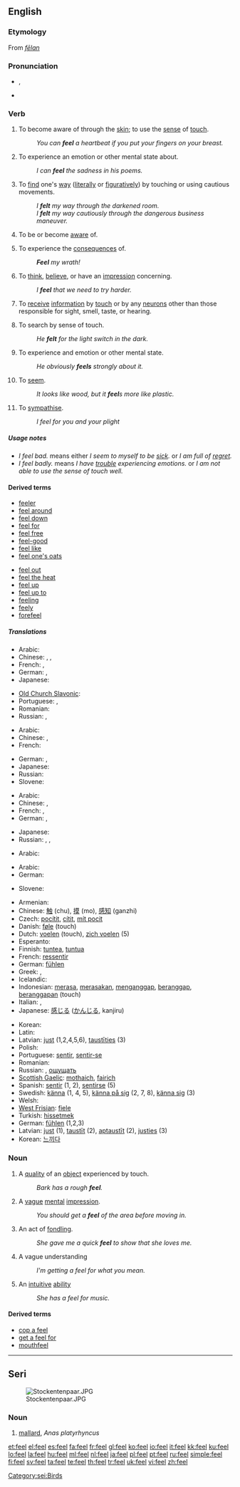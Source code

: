 {{wikipedia|dab=feel}}
==English==

{{rank|hour|air|reason|369|feel|behind|sn|really}}

===Etymology===
From {{etyl|ang}} ''[[fēlan]]''

===Pronunciation===
* {{IPA|/fiːl/}}, {{SAMPA|/fi:l/}}
* {{audio|en-us-feel.ogg|Audio (US)}}
*: {{rhymes|iːl}}

===Verb===
{{en-verb|feels|feeling|felt}}

# {{transitive}} To become aware of through the [[skin]]; to use the [[sense]] of [[touch]].
#: ''You can '''feel''' a heartbeat if you put your fingers on your breast.''
# {{transitive}} To experience an emotion or other mental state about.
#: ''I can '''feel''' the sadness in his poems.''
# {{transitive}} To [[find]] one's [[way]] ([[literally]] or [[figuratively]]) by touching or using cautious movements.
#: ''I '''felt''' my way through the darkened room.''
#: ''I '''felt''' my way cautiously through the dangerous business maneuver.''
# {{transitive}} To be or become [[aware]] of.
# {{transitive}} To experience the [[consequence]]s of.
#: '''''Feel''' my wrath!''
# {{transitive}} To [[think]], [[believe]], or have an [[impression]] concerning.
#: ''I '''feel''' that we need to try harder.''
# {{intransitive}} To [[receive]] [[information]] by [[touch]] or by any [[neuron]]s other than those responsible for sight, smell, taste, or hearing.
# {{intransitive}} To search by sense of touch.
#: ''He '''felt''' for the light switch in the dark.''
# {{intransitive}} To experience and emotion or other mental state.
#: ''He obviously '''feels''' strongly about it.''
# {{context|copulative}} To [[seem]].
#: ''It looks like wood, but it '''feel'''s more like plastic.''
# {{intransitive}} To [[sympathise]].
#: ''I feel for you and your plight''

=====Usage notes=====
* ''I feel bad.'' means either ''I seem to myself to be [[sick]].'' or ''I am full of [[regret]].''
* ''I feel badly.'' means ''I have [[trouble]] experiencing emotions.'' or ''I am not able to use the sense of touch well.''

====Derived terms====
{{rel-top|Terms derived from the verb "feel"}}
* [[feeler]]
* [[feel around]]
* [[feel down]]
* [[feel for]]
* [[feel free]]
* [[feel-good]]
* [[feel like]]
* [[feel one's oats]]
{{rel-mid}}
* [[feel out]]
* [[feel the heat]]
* [[feel up]]
* [[feel up to]]
* [[feeling]]
* [[feely]]
* [[forefeel]]
{{rel-bottom}}

=====Translations=====
{{trans-top|transitive: to sense by touch}}
* Arabic: {{t+|ar|شعر|tr=sha`ara|sc=Arab}}
* Chinese: {{t|cmn|触摸|tr=chùmō|sc=Hans|xs=Mandarin}}, {{t-|cmn|触|tr=chùm|sc=Hans|xs=Mandarin}}, {{t-|cmn|摸|tr=mō|sc=Hans|xs=Mandarin}}
* French: {{t+|fr|palper}},  {{t+|fr|toucher}}
* German: {{t+|de|fühlen}},  {{t+|de|spüren}}
* Japanese: {{t-|ja|触れる|tr=fureru|sc=Jpan}}
{{trans-mid}}
* [[Old Church Slavonic]]: {{tø|cu|чѹти|tr=čuti|sc=Cyrs}}
* Portuguese: {{t|pt|apalpar}},  {{t|pt|tocar}}
* Romanian: {{t|ro|(a) simti}}
* Russian: {{t|ru|трогать|tr=trógat'|sc=Cyrl}},  {{t+|ru|чувствовать|tr=čúvstvovat'|sc=Cyrl}}
{{trans-bottom}}

{{trans-top|transitive: to experience an emotion or other mental state about}}
* Arabic: {{t+|ar|شعر|tr=sha`ara|sc=Arab}}
* Chinese: {{t-|cmn|感到|tr=gǎndào|sc=Hans|xs=Mandarin}}, {{zh-tsp|感覺|感觉|gǎnjué}}
* French: {{t+|fr|sentir}}
{{trans-mid}}
* German: {{t+|de|fühlen}},  {{t+|de|spüren}}
* Japanese: {{t-|ja|感じる|tr=kanjiru|sc=Jpan}}
* Russian: {{t+|ru|чувствовать|tr=čúvstvovat'|sc=Cyrl}}
* Slovene: {{t|sl|čutiti}}
{{trans-bottom}}

{{trans-top|transitive: to think or believe}}
* Arabic: {{t+|ar|شعر|tr=sha`ara|sc=Arab}}
* Chinese: {{zh-tsp|覺得|觉得|juéde}}, {{zh-tsp|感覺|感觉|gǎnjué}}
* French: {{t+|fr|sentir}}, {{t+|fr|penser}}
* German: {{t+|de|fühlen}}, {{t+|de|denken}}
{{trans-mid}}
* Japanese: {{t+|ja|思う|tr=omou|sc=Jpan}}
* Russian: {{t+|ru|чувствовать|tr=čúvstvovat'|sc=Cyrl}}, {{t|ru|полагать|tr=polagát'|sc=Cyrl}}, {{t+|ru|думать|tr=dúmat'|sc=Cyrl}}
{{trans-bottom}}

{{trans-top|intransitive: to search by touching}}
* Arabic: {{t|ar|تحسس|sc=Arab}}
{{trans-mid}}
{{trans-bottom}}

{{trans-top|intransitive: to experience an emotion or other mental state}}
* Arabic: {{t|ar|شعر ب|sc=Arab}}
* German: {{t|de|sich fühlen}}
{{trans-mid}}
* Slovene: {{t|sl|čutiti}}
{{trans-bottom}}

{{trans-top|copulative: to seem}}
{{trans-mid}}
{{trans-bottom}}

{{trans-top|intransitive: to sympathise}}
{{trans-mid}}
{{trans-bottom}}

{{checktrans-top}}
* Armenian: {{t-|hy|զգալ|tr=zgal|sc=Armn|xs=Armenian}}
* Chinese: [[触]] (chu), [[摸]] (mo), [[感知]] (ganzhi)
* Czech: [[pocítit]], [[cítit]], [[mít pocit]]
* Danish: [[føle]] (touch)
* Dutch: [[voelen]] (touch), [[zich voelen]] (5)
* Esperanto: {{t-|eo|senti|xs=Esperanto}}
* Finnish: [[tuntea]], [[tuntua]]
* French: [[ressentir]]
* German: [[fühlen]]
* Greek: {{t+|el|νιώθω|sc=Grek}}, {{t+|el|αισθάνομαι|sc=Grek}}
* Icelandic: {{t+|is|finna}}
* Indonesian: [[rasa|merasa]], [[rasa|merasakan]], [[anggap|menganggap]], [[anggap|beranggap]],   [[anggap|beranggapan]] (touch)
* Italian: {{t+|it|sentire}}, {{t+|it|sentirsi}}
* Japanese: [[感じる]] ([[かんじる]], kanjiru)
{{trans-mid}}
* Korean: {{t+|ko|느끼다|sc=Hang}}
* Latin: {{t-|la|sentire|alt=sentīre}}
* Latvian: [[just]] (1,2,4,5,6), [[taustīties]] (3)
* Polish: {{t+|pl|czuć}}
* Portuguese: [[sentir]], [[sentir-se]]
* Romanian: {{t+|ro|simţi|alt=a (se) simţi}}
* Russian: {{t+|ru|чувствовать|tr=čúvstvovat'|sc=Cyrl}}, [[ощущать]]
* [[Scottish Gaelic]]: [[mothaich]], [[fairich]]
* Spanish: [[sentir]] (1, 2), [[sentir]]se (5)
* Swedish: [[känna]] (1, 4, 5), [[känna på sig]] (2, 7, 8), [[känna sig]] (3)
* Welsh: {{t-|cy|feel|xs=Welsh}}
* [[West Frisian]]: [[fiele]]
* Turkish: [[hissetmek]]
* German: [[fühlen]] (1,2,3)
* Latvian: [[just]] (1), [[taustīt]] (2), [[aptaustīt]] (2), [[justies]] (3)
* Korean: [[느끼다]]
{{trans-bottom}}

===Noun===
{{en-noun}}

# A [[quality]] of an [[object]] experienced by touch.
#: ''Bark has a rough '''feel'''.''
# A [[vague]] [[mental]] [[impression]].
#: ''You should get a '''feel''' of the area before moving in.''
# An act of [[fondle|fondling]].
#: ''She gave me a quick '''feel''' to show that she loves me.''
# A vague understanding
#: ''I'm getting a feel for what you mean.''
# An [[intuitive]] [[ability]]
#: ''She has a feel for music.''

====Derived terms====
* [[cop a feel]]
* [[get a feel for]]
* [[mouthfeel]]

----

==Seri==
[[Image:Stockentenpaar.JPG|thumb|right]]

===Noun===
{{infl|sei|noun|plural|feeloj}}

# [[mallard]], ''Anas platyrhyncus''

[[Category:sei:Birds]]

[[et:feel]]
[[el:feel]]
[[es:feel]]
[[fa:feel]]
[[fr:feel]]
[[gl:feel]]
[[ko:feel]]
[[io:feel]]
[[it:feel]]
[[kk:feel]]
[[ku:feel]]
[[lo:feel]]
[[la:feel]]
[[hu:feel]]
[[ml:feel]]
[[nl:feel]]
[[ja:feel]]
[[pl:feel]]
[[pt:feel]]
[[ru:feel]]
[[simple:feel]]
[[fi:feel]]
[[sv:feel]]
[[ta:feel]]
[[te:feel]]
[[th:feel]]
[[tr:feel]]
[[uk:feel]]
[[vi:feel]]
[[zh:feel]]